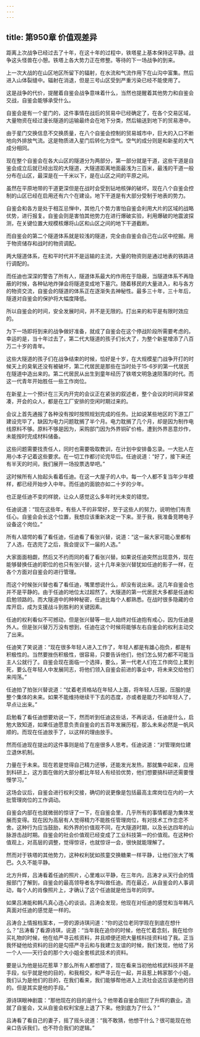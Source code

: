 ```yaml
---
---
---
```

title: 第950章 价值观差异
---



距离上次战争已经过去了十年，在这十年的过程中，铁塔星上基本保持这平静。战争这头怪兽在小憩。铁塔上各大势力正在修整。等待的下一场战争的到来。

上一次大战的在山区地区所留下的辐射，在水流和气流作用下在山沟中富集。然后进入山体裂缝中。辐射在消退，但是三号山区受到严重污染已经不能使用了。

这是战争的代价，提醒着自鉴会战争意味着什么，当然也提醒着其他势力和自鉴会交战，自鉴会能够承受什么。

自鉴会是有一个星门的，这件事情在战后的贸易中已经确定了，在各个交易区域，大量物资在经过漫长隧道的运输最终会在地下分类，然后输送到地下的贸易港中。

由于星门交换信息不交换质量，在八个自鉴会控制的贸易城市中，巨大的入口不断地向外排放气流。这是物质进入星门后转化为空气。空气的成分则是和新星的大气成分相同。

现在整个自鉴会在各大山区的隧道分为两部分，第一部分就是干道，这些干道是自鉴会成立后就已经出现的大隧道，大隧道距离地面最浅为三百米，最浅的干道一般分布在山区，最深是在一千米以下，是在山区之间的平原之间。

虽然在平原地带的干道更深但是在战时会受到钻地核弹的破坏。现在八个自鉴会控制的山区已经在启用还有六个在建设。地下干道是有大部分受制于地表的势力。

自鉴会和各方是处于相互忌惮中，其他几个势力害怕自鉴会利用大片的区域的战略优势，进行报复。自鉴会则是害怕其他势力在进行爆破实验，利用爆破的地震波探测，在关键位置大规模核爆将山区和山区之间的地下干道截断。

而自鉴会的第二个隧道体系就是较浅的隧道，完全由自鉴会自己在山区中挖掘。用于物资储存和战时的物资调配。

两大隧道体系，在和平时代并不是运输的主流，大量的物资则是通过地表的铁路进行调配的。

而任迪也深深的警告了所有人，隧道体系最大的作用在于隐蔽，当隧道体系不再隐蔽的时候，各种钻地炸弹会将隧道变成地下墓穴。随着移民的大量进入，和与各方的物资交流，自鉴会的隧道的体系正在逐渐失去神秘性。最多三十年，三十年后，隧道对自鉴会的保护将大幅度降低。

所以自鉴会的时间，安全发展时间，并不是无限的。打出来的和平是有限时效应的。

为下一场即将到来的战争做好准备，就成了自鉴会在这个停战阶段所需要考虑的。幸运的是，当十年过去了，第二代大隧道的孩子们长大了，为整个新星增添了八百万二十岁的青年。

这些大隧道的孩子们在战争结束的时候，恰好是十岁，在大规模星门战争开打的时候天上的臭氧还没有被破坏，第二代居民是那些在当时处于15-6岁的第一代居民在隧道中造出来的。第二代居民从出生到童年经历了铁塔文明急速陨落的时代。而这一代青年开始胜任一些工作岗位。

在新星上一个预计在三天内开完的会议正在紧张的叙述者，整个会议的时间非常紧凑，开会的众人，都是在工厂安排的空闲时期过来的。

会议上首先通报了各种没有按时按照规划完成的任务。比如说某些地区的下游工厂建设完毕了，缺因为电力问题耽搁了半个月。电力耽搁了几个月，却是因为制作电线原料不够。原料不够是因为，采购部门因为外界铜矿价格，遭到外界恶意炒作，未能按时完成材料储备。

这些问题需要找责任人，同时也需要吸取教训，在计划中安排备忘录。一大批人在用小本子记着这些要求。在一切工作都讨论完毕后。任迪说道：“好了，接下来还有半天的时间，我们展开一场投票选举吧。”

这时候所有人抬起头看着任迪。在这一大屋子的人中。每一个人都不复当年少年模样，都已经开始步入中年。而任迪的面貌亦如二十岁的少年。

也正是任迪不变的样貌，让众人感觉这么多年时光未变的错觉。

任迪说道：“现在这些年，有些人干的非常好，至于这些人的努力，说明他们有责任心。自鉴会会长这个位置，我想应该重新决定一下来。至于我，我准备竞聘电子设备这个岗位。”

所有人错愕的看了看任迪，任迪看了看张兴替，说道：“这一届大家可能心里都有了人选，在选完了之后，我会提议下一届的人选。”

大家面面相觑，然后又不约而同的看了看张兴替。如果说任迪突然出现意外，现在能够替换任迪的职位的也只有张兴替，这十几年来张兴替犹如任迪的影子一样，在各个方面对自鉴会的进行管理。

而这个时候张兴替也看了看任迪，嘴里想说什么，却没有说出来。这几年自鉴会也并不是平静的。由于任迪的地位太过超然了。大隧道的第一代居民大多都是任迪和启勉领路的。而大隧道中的种种秘密，任迪比每个人都熟悉。在战时很多隐藏的仓库开启，成为支援战斗到胜利的关键因素。

任迪的权利看似不可撼动，但是张兴替等一批人始终对任迪抱有戒心，因为任迪是外人。但是张兴替万万没有想到，任迪在这个时候将能够左右自鉴会的权利主动交了出来。

任迪笑了笑说道：“现在很多年轻人进入工作了，年轻人都是有雄心抱负，都是有积极性的。当然要挫伤积极性，很容易，只要告诉他们，他们怎么努力都不可能当主人公就行了。自鉴会现在面临一个选择，要么，第一代老人们在工作岗位上累到死，要么在年轻人中发展同志，将他们领入自鉴会前进的事业中，将未来交给他们来闯荡。”

任迪拍了拍张兴替说道：“仗着老资格站在年轻人上面，将年轻人压服，压服的是整个集体的未来。如果不能维持继续干下去的态度，亦或者是能力不如年轻人了，早点让出来。”

启勉看了看任迪想要劝说一下，然而听到任迪这些话，不再说话，任迪是什么，启勉大致知道，如果任迪愿意负责自鉴会的五百年发展历程，那么未来必然是一帆风顺的。而现在任迪放手了，以这样的理由放手。

然而任迪现在提出的这件事则是给了在座很多人思考。任迪说道：“对管理岗位建立退休机制。

力量在于未来。现在若是觉得自己精力还够，还能发光发热，那就集中起来，应用到科研上，这方面在做的大部分都比年轻人有经验优势，他们想要搞科研还需要慢慢学习。”

这场会议后，自鉴会进行权利交接，确切的说更像是包括最高主席岗位在内的一大批管理岗位的工作调动。

自鉴会内部在也就微弱的惊讶了一下，在自鉴会里，几乎所有的事情都是为集体发展而变得。现在因为高层有人觉得精力不能胜任管理岗位，有对技术工作恋恋不舍。这种行为应当鼓励，和外界的价值观不同，在大隧道时期，以及长达四年的山脉游击战时期。自鉴会的社会价值观已经变成了工业科技第一的价值观。在这种价值观上，对高层的调整，觉得惊讶，也就惊讶一会，很快就能理解了。

然而对于铁塔的其他势力，这种权利犹如孩童交换糖果一样平静，让他们张大了嘴巴。久久不能平静。

北方升辉，吕涛看着任迪的照片，心里难以平静，在三年内，吕涛才从天行会的情报部门了解到，自鉴会的最高领导者名字叫做任迪。而在最近，从自鉴会的人事调动，每个人的肖像照片上，才确认了这个任迪就是他当年的同学。

如果吕涛能和韩凡真心连心的谈谈。吕涛会发现，他现在对任迪的感觉和当年韩凡真面对任迪的感觉是一样的。

吕涛合上情报档案本，一旁的源诗琪问道：“你的这位老同学现在到底在想什么？”吕涛看了看源诗琪，说道：“当年我在追你的时候，他在忙着念刻，我在给你买礼物的时候，他在给严寻云核资料，并且顺便还把大量核科技资料给了我。正当我怀疑他给资料的目的是勾搭严寻云和与我建立友谊的时候，我们发现，他给了另一个人——天行会的那个大小姐全套核武技术的资料。

要是认为他是拈花惹草？那么所有人都想错了，现在看来当初他给核武科技并不是手段，似乎就是他的目的，和我相交，和严寻云在一起，并且惹上韩家那个小姐，我们认为是他们的目的，在我们看来，我们能够帮他进入上流社会这应该是他的目的。但是其实是他的手段。”

源诗琪眼神剧震：“那他现在的目的是什么？他带着自鉴会阻拦了升辉的霸业。造就了自鉴会，又从自鉴会权利宝座上退了下来。他到底为了什么？”

吕涛看了看自己的妻子，摇了摇头说道：“我不敢猜，他想干什么？很可能现在他亲口告诉我们，也不符合我们的逻辑。”